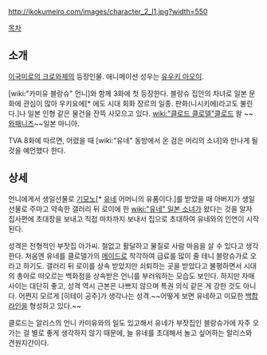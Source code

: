 http://ikokumeiro.com/images/character_2_l1.jpg?width=550
{{{+1  Alice Blanche アリス・ブランシュ }}}

[[목차]]

== 소개 ==
[[이국미로의 크로와제]]의 등장인물. 애니메이션 성우는 [[유우키 아오이]].

[wiki:"카미유 블랑슈" 언니]와 함께 3화에 첫 등장한다. 블랑슈 집안의 차녀로 일본 문화에 관심이 많아 우키요에[* 에도 시대 회화 장르의 일종. 판화(니시키에)라고도 불린다.]나 일본 인형 같은 물건을 잔뜩 사모으고 있다. [[wiki:"클로드 클로델"클로드]] 왈 ~~[[와패니즈]]~~일본 마니아.

TVA 8화에 따르면, 어렸을 때 [wiki:"유네" 동방에서 온 검은 머리의 소녀]와 만나게 될 것을 예언했다 한다.

== 상세 ==
언니에게서 생일선물로 [[기모노]][* [[유네]] 어머니의 유품이다.]를 받았을 때 아버지가 생일선물로 주마고 약속한 갤러리 뒤 로이에 한 [[wiki:"유네" 일본 소녀]]가 왔다는 것을 알자 집사편에 초대장을 보내고 직접 마차까지 보내서 집으로 초대하여 유네와의 인연이 시작된다. 

성격은 전형적인 부잣집 아가씨. 철없고 활달하고 물질로 사람 마음을 살 수 있다고 생각한다. 처음엔 유네를 클로델가의 [[메이드]]로 착각하여 급료를 많이 줄 테니 블랑슈가로 오라고 하기도. 갤러리 뒤 로이를 상속 받았지만 쇠퇴하는 곳을 받았다고 불평하면서 시대의 총아로 떠오르는 백화점을 상속받은 언니를 부러워하는 모습도 보인다. 하지만 자매 사이는 대단히 좋고, 성격 역시 근본은 나쁘지 않으며 특권 의식 같은 게 강한 것도 아니다. 어쩐지 모르게 [히테이 공주]가 생각나는 성격.~~어떻게 보면 유네하고 미묘한 [[백합]]라인을 형성하고 있다.~~ 

클로드는 알리스의 언니 카미유와의 일도 있고해서 유네가 부잣집인 블랑슈가에 자주 오가는 걸 별로 좋게 생각하지 않기 때문에, 늘 유네를 초대해서 놀고 싶어하는 알리스와 견원지간이다.

